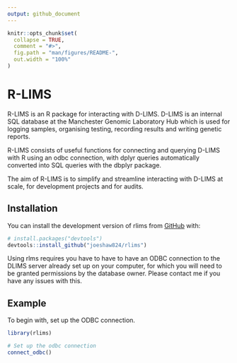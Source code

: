 ```yaml
---
output: github_document
---
```


<!-- README.md is generated from README.Rmd. Please edit that file -->

```r
knitr::opts_chunk$set(
  collapse = TRUE,
  comment = "#>",
  fig.path = "man/figures/README-",
  out.width = "100%"
)
```

# R-LIMS

<!-- badges: start -->
<!-- badges: end -->

R-LIMS is an R package for interacting with D-LIMS. D-LIMS is an internal SQL database at the Manchester Genomic Laboratory Hub which is used for logging samples, organising testing, recording results and writing genetic reports.

R-LIMS consists of useful functions for connecting and querying D-LIMS with R using an odbc connection, with dplyr queries automatically converted into SQL queries with the dbplyr package.

The aim of R-LIMS is to simplify and streamline interacting with D-LIMS at scale, for development projects and for audits.

## Installation

You can install the development version of rlims from [GitHub](https://github.com/) with:

``` r
# install.packages("devtools")
devtools::install_github("joeshaw824/rlims")
```

Using rlms requires you have to have to have an ODBC connection to the DLIMS server already set up on your computer, for which you will need to be granted permissions by the database owner. Please contact me if you have any issues with this.

## Example

To begin with, set up the ODBC connection.

```r
library(rlims)

# Set up the odbc connection
connect_odbc()

```
